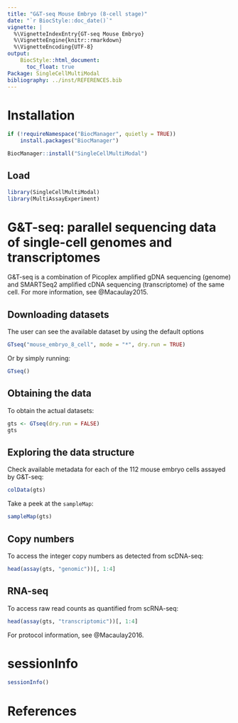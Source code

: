 ```yaml
---
title: "G&T-seq Mouse Embryo (8-cell stage)"
date: "`r BiocStyle::doc_date()`"
vignette: |
  %\VignetteIndexEntry{GT-seq Mouse Embryo}
  %\VignetteEngine{knitr::rmarkdown}
  %\VignetteEncoding{UTF-8}
output:
    BiocStyle::html_document:
      toc_float: true
Package: SingleCellMultiModal
bibliography: ../inst/REFERENCES.bib
---
```


# Installation

```r
if (!requireNamespace("BiocManager", quietly = TRUE))
    install.packages("BiocManager")

BiocManager::install("SingleCellMultiModal")
```

## Load

```r
library(SingleCellMultiModal)
library(MultiAssayExperiment)
```

# G&T-seq: parallel sequencing data of single-cell genomes and transcriptomes

G&T-seq is a combination of Picoplex amplified gDNA sequencing (genome) and
SMARTSeq2 amplified cDNA sequencing (transcriptome) of the same cell.
For more information, see @Macaulay2015.

## Downloading datasets

The user can see the available dataset by using the default options

```r
GTseq("mouse_embryo_8_cell", mode = "*", dry.run = TRUE)
```

Or by simply running:

```r
GTseq()
```

## Obtaining the data

To obtain the actual datasets:

```r
gts <- GTseq(dry.run = FALSE)
gts
```

## Exploring the data structure

Check available metadata for each of the 112 mouse embryo cells assayed by G&T-seq:

```r
colData(gts)
```

Take a peek at the `sampleMap`:

```r
sampleMap(gts)
```

## Copy numbers

To access the integer copy numbers as detected from scDNA-seq:

```r
head(assay(gts, "genomic"))[, 1:4]
```

## RNA-seq

To access raw read counts as quantified from scRNA-seq:

```r
head(assay(gts, "transcriptomic"))[, 1:4]
```

For protocol information, see @Macaulay2016.

# sessionInfo

```r
sessionInfo()
```

# References
